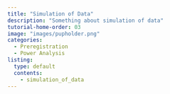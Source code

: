 ```yaml
---
title: "Simulation of Data"
description: "Something about simulation of data"
tutorial-home-order: 03
image: "images/pupholder.png"
categories:
  - Preregistration
  - Power Analysis
listing:
  type: default
  contents:
    - simulation_of_data
---
```

